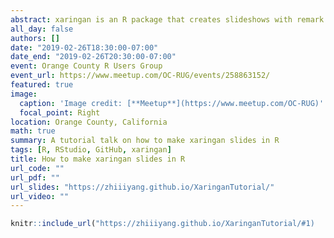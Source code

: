 ```yaml
---
abstract: xaringan is an R package that creates slideshows with remark.js through R Markdown. It simply turns a single R Markdown file to slides that support code syntax highlighting, live demos, images, gifs, math equations, and etc.. It makes your codes readable and easy to explain in those beautiful and effective browser-based slides with the presenter mode. And it also provides power and flexibility to customize advanced presentation themes with CSS. We will go over how to use xaringan to make slides, highlight code/output, manipulate images and texts, create layouts, host slides, version control and etc.
all_day: false
authors: []
date: "2019-02-26T18:30:00-07:00"
date_end: "2019-02-26T20:30:00-07:00"
event: Orange County R Users Group
event_url: https://www.meetup.com/OC-RUG/events/258863152/
featured: true
image:
  caption: 'Image credit: [**Meetup**](https://www.meetup.com/OC-RUG)'
  focal_point: Right
location: Orange County, California
math: true
summary: A tutorial talk on how to make xaringan slides in R
tags: [R, RStudio, GitHub, xaringan]
title: How to make xaringan slides in R 
url_code: ""
url_pdf: ""
url_slides: "https://zhiiiyang.github.io/XaringanTutorial/"
url_video: ""
---
```


```r
knitr::include_url("https://zhiiiyang.github.io/XaringanTutorial/#1)
```